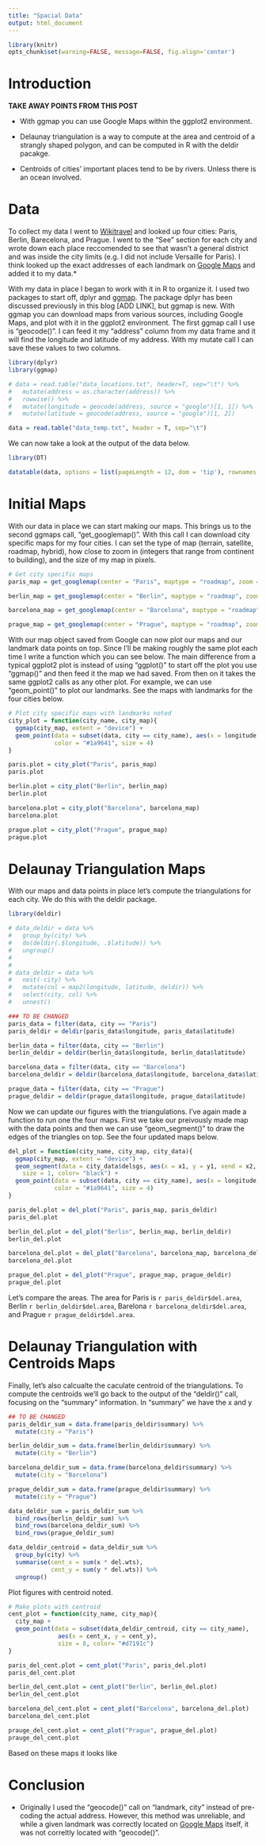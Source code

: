 ```yaml
---
title: "Spacial Data"
output: html_document
---
```

```r
library(knitr)
opts_chunk$set(warning=FALSE, message=FALSE, fig.align='center') 
```

# Introduction



**TAKE AWAY POINTS FROM THIS POST**

* With ggmap you can use Google Maps within the ggplot2 environment.

* Delaunay triangulation is a way to compute at the area and centroid of a strangly shaped polygon, and can be computed in R with the deldir pacakge.

* Centroids of cities' important places tend to be by rivers. Unless there is an ocean involved. 


# Data

To collect my data I went to [Wikitravel](http://wikitravel.com/) and looked up four cities: Paris, Berlin, Barecelona, and Prague. I went to the "See" section for each city and wrote down each place reccomended to see that wasn't a general district and was inside the city limits (e.g. I did not include Versaille for Paris). I think looked up the exact addresses of each landmark on [Google Maps](maps.google.com) and added it to my data.*

With my data in place I began to work with it in R to organize it. I used two packages to start off, dplyr and [ggmap](https://github.com/dkahle/ggmap). The package dplyr has been discussed previously in this blog [ADD LINK], but ggmap is new. With ggmap you can download maps from various sources, including Google Maps, and plot with it in the ggplot2 environment. The first ggmap call I use is "geocode()". I can feed it my "address" column from my data frame and it will find the longitude and latitude of my address. With my mutate call I can save these values to two columns.

```r
library(dplyr)
library(ggmap)

# data = read.table("data_locations.txt", header=T, sep="\t") %>%
#   mutate(address = as.character(address)) %>%
#   rowwise() %>%
#   mutate(longitude = geocode(address, source = "google")[1, 1]) %>%
#   mutate(latitude = geocode(address, source = "google")[1, 2])

data = read.table("data_temp.txt", header = T, sep="\t")
```

We can now take a look at the output of the data below.

```r
library(DT)

datatable(data, options = list(pageLength = 12, dom = 'tip'), rownames = FALSE)
```


# Initial Maps

With our data in place we can start making our maps. This brings us to the second ggmaps call, "get_googlemap()". With this call I can download city specific maps for my four cities. I can set the type of map (terrain, satellite, roadmap, hybrid), how close to zoom in (integers that range from continent to building), and the size of my map in pixels. 

```r
# Get city specific maps
paris_map = get_googlemap(center = "Paris", maptype = "roadmap", zoom = 12, size = c(640, 420))

berlin_map = get_googlemap(center = "Berlin", maptype = "roadmap", zoom = 11, size = c(640, 420))

barcelona_map = get_googlemap(center = "Barcelona", maptype = "roadmap", zoom = 12, size = c(640, 420))

prague_map = get_googlemap(center = "Prague", maptype = "roadmap", zoom = 12, size = c(640, 420))
```

With our map object saved from Google can now plot our maps and our landmark data points on top. Since I'll be making roughly the same plot each time I write a function which you can see below. The main difference from a typical ggplot2 plot is instead of using "ggplot()" to start off the plot you use "ggmap()" and then feed it the map we had saved. From then on it takes the same ggplot2 calls as any other plot. For example, we can use "geom_point()" to plot our landmarks. See the maps with landmarks for the four cities below.

```r
# Plot city specific maps with landmarks noted
city_plot = function(city_name, city_map){
  ggmap(city_map, extent = "device") +
  geom_point(data = subset(data, city == city_name), aes(x = longitude, y = latitude),
             color = "#1a9641", size = 4)
}
```

```r
paris.plot = city_plot("Paris", paris_map)
paris.plot

berlin.plot = city_plot("Berlin", berlin_map)
berlin.plot

barcelona.plot = city_plot("Barcelona", barcelona_map)
barcelona.plot

prague.plot = city_plot("Prague", prague_map)
prague.plot
```


# Delaunay Triangulation Maps

With our maps and data points in place let's compute the triangulations for each city. We do this with the deldir package. 

```r
library(deldir)

# data_deldir = data %>%
#   group_by(city) %>%
#   do(deldir(.$longitude, .$latitude)) %>%
#   ungroup()
# 
# 
# data_deldir = data %>%
#   nest(-city) %>%
#   mutate(col = map2(longitude, latitude, deldir)) %>%
#   select(city, col) %>%
#   unnest()

### TO BE CHANGED
paris_data = filter(data, city == "Paris")
paris_deldir = deldir(paris_data$longitude, paris_data$latitude)

berlin_data = filter(data, city == "Berlin")
berlin_deldir = deldir(berlin_data$longitude, berlin_data$latitude)

barcelona_data = filter(data, city == "Barcelona")
barcelona_deldir = deldir(barcelona_data$longitude, barcelona_data$latitude)

prague_data = filter(data, city == "Prague")
prague_deldir = deldir(prague_data$longitude, prague_data$latitude)
```

Now we can update our figures with the triangulations. I've again made a function to run one the four maps. First we take our preivously made map with the data points and then we can use "geom_segment()" to draw the edges of the triangles on top. See the four updated maps below.

```r
del_plot = function(city_name, city_map, city_data){
  ggmap(city_map, extent = "device") +
  geom_segment(data = city_data$delsgs, aes(x = x1, y = y1, xend = x2, yend = y2),
    size = 1, color= "black") +
  geom_point(data = subset(data, city == city_name), aes(x = longitude, y = latitude),
             color = "#1a9641", size = 4)
}
```

```r
paris_del.plot = del_plot("Paris", paris_map, paris_deldir)
paris_del.plot

berlin_del.plot = del_plot("Berlin", berlin_map, berlin_deldir)
berlin_del.plot

barcelona_del.plot = del_plot("Barcelona", barcelona_map, barcelona_deldir)
barcelona_del.plot

prague_del.plot = del_plot("Prague", prague_map, prague_deldir)
prague_del.plot
```

Let's compare the areas. The area for Paris is `r paris_deldir$del.area`, Berlin `r berlin_deldir$del.area`, Barelona `r barcelona_deldir$del.area`, and Prague `r prague_deldir$del.area`.


# Delaunay Triangulation with Centroids Maps

Finally, let's also calcualte the caculate centroid of the triangulations. To compute the centroids we'll go back to the output of the "deldir()" call, focusing on the "summary" information. In "summary" we have the x and y 

```r
## TO BE CHANGED
paris_deldir_sum = data.frame(paris_deldir$summary) %>%
  mutate(city = "Paris")

berlin_deldir_sum = data.frame(berlin_deldir$summary) %>%
  mutate(city = "Berlin")

barcelona_deldir_sum = data.frame(barcelona_deldir$summary) %>%
  mutate(city = "Barcelona")

prague_deldir_sum = data.frame(prague_deldir$summary) %>%
  mutate(city = "Prague")

data_deldir_sum = paris_deldir_sum %>%
  bind_rows(berlin_deldir_sum) %>%
  bind_rows(barcelona_deldir_sum) %>%
  bind_rows(prague_deldir_sum)

data_deldir_centroid = data_deldir_sum %>%
  group_by(city) %>%
  summarise(cent_x = sum(x * del.wts),
            cent_y = sum(y * del.wts)) %>%
  ungroup()
```

Plot figures with centroid noted.

```r
# Make plots with centroid
cent_plot = function(city_name, city_map){
  city_map +
  geom_point(data = subset(data_deldir_centroid, city == city_name),
              aes(x = cent_x, y = cent_y),
              size = 8, color= "#d7191c")
}
```

```r
paris_del_cent.plot = cent_plot("Paris", paris_del.plot)
paris_del_cent.plot

berlin_del_cent.plot = cent_plot("Berlin", berlin_del.plot)
berlin_del_cent.plot

barcelona_del_cent.plot = cent_plot("Barcelona", barcelona_del.plot)
barcelona_del_cent.plot

prauge_del_cent.plot = cent_plot("Prague", prague_del.plot)
prauge_del_cent.plot
```

Based on these maps it looks like 

# Conclusion



* Originally I used the "geocode()" call on "landmark, city" instead of pre-coding the actual address. However, this method was unreliable, and while a given landmark was correctly located on [Google Maps](maps.google.com) itself, it was not correltly located with "geocode()".


